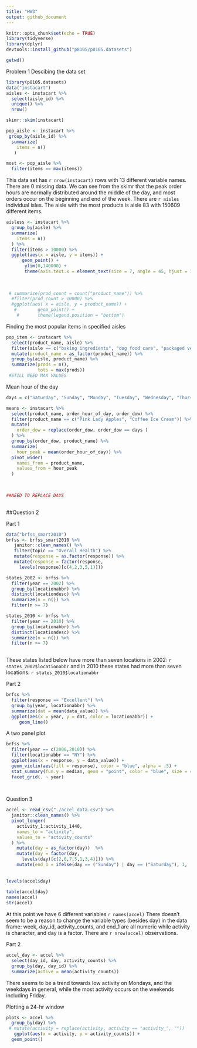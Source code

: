 ```yaml
---
title: "HW3"
output: github_document
---
```


```r
knitr::opts_chunk$set(echo = TRUE)
library(tidyverse)
library(dplyr)
devtools::install_github("p8105/p8105.datasets")

getwd()
```


Problem 1 Descibing the data set
```r
library(p8105.datasets)
data("instacart")
aisles <- instacart %>%
  select(aisle_id) %>%
  unique() %>%
  nrow() 

skimr::skim(instacart)

pop_aisle <- instacart %>%
 group_by(aisle_id) %>%
  summarize(
    items = n()
   )

most <- pop_aisle %>%
  filter(items == max(items))


```
This data set has `r nrow(instacart)` rows with 13 different variable names. There are 0 missing data. We can see from the skimr that the peak order hours are normally distributed around the middle of the day, and most orders occur on the beginning and end of the week.
There are `r aisles` individual isles.
The aisle with the most products is aisle 83 with 150609 different items.

```r
aisless <- instacart %>%
  group_by(aisle) %>%
  summarize(
    items = n()
  ) %>%
  filter(items > 10000) %>%
  ggplot(aes(x = aisle, y = items)) +
      geom_point() + 
       ylim(0,140000) +
       theme(axis.text.x = element_text(size = 7, angle = 45, hjust = 1))
  
  
  
 # summarize(prod_count = count("product_name")) %>%
  #filter(prod_count > 10000) %>%
  #ggplot(aes( x = aisle, y = product_name)) +
   #        geom_point() +
    #       theme(legend.position = "bottom")
```
Finding the most popular items in specified aisles

```r
pop_item <- instacart %>%
  select(product_name, aisle) %>%
  filter(aisle == c("baking ingredients", "dog food care", "packaged vegetables fruits" )) %>%
  mutate(product_name = as_factor(product_name)) %>%
  group_by(aisle, product_name) %>%
  summarize(prods = n(),
            tots = max(prods))
 #STILL NEED MAX VALUES

```

Mean hour of the day 
```r
days = c("Saturday", "Sunday", "Monday", "Tuesday", "Wednesday", "Thursday", "Friday")

means <- instacart %>%
  select(product_name, order_hour_of_day, order_dow) %>%
  filter(product_name == c("Pink Lady Apples", "Coffee Ice Cream")) %>%
  mutate(
    order_dow = replace(order_dow, order_dow == days )
  ) %>%
  group_by(order_dow, product_name) %>%
  summarize(
    hour_peak = mean(order_hour_of_day)) %>%
  pivot_wider(
    names_from = product_name,
    values_from = hour_peak
  ) 

  
  
##NEED TO REPLACE DAYS    
  
```




##Question 2

Part 1
```r
data("brfss_smart2010")
brfss <- brfss_smart2010 %>%
   janitor::clean_names() %>%
   filter(topic == "Overall Health") %>%
   mutate(response = as.factor(response)) %>%
   mutate(response = factor(response,
     levels(response)[c(4,2,3,5,1)]))

states_2002 <- brfss %>%
  filter(year == 2002) %>%
  group_by(locationabbr) %>%
  distinct(locationdesc) %>%
  summarize(n = n()) %>%
  filter(n >= 7)

states_2010 <- brfss %>%
  filter(year == 2010) %>%
  group_by(locationabbr) %>%
  distinct(locationdesc) %>%
  summarize(n = n()) %>%
  filter(n >= 7)
  
```
These states listed below have more than seven locations in 2002:
`r states_2002$locationabbr`
and in 2010 these states had more than seven locations:
`r states_2010$locationabbr`

Part 2
```r
brfss %>%
  filter(response == "Excellent") %>%
  group_by(year, locationabbr) %>%
  summarize(dat = mean(data_value)) %>%
  ggplot(aes(x = year, y = dat, color = locationabbr)) +
     geom_line()
```

A two panel plot
```r
brfss %>%
  filter(year == c(2006,2010)) %>%
  filter(locationabbr == "NY") %>%
  ggplot(aes(x = response, y = data_value)) +
  geom_violin(aes(fill = response), color = "blue", alpha = .5) +
  stat_summary(fun.y = median, geom = "point", color = "blue", size = 4) +
  facet_grid(. ~ year)
  
  
```

Question 3
```r
accel <- read_csv("./accel_data.csv") %>%
  janitor::clean_names() %>%
  pivot_longer(
    activity_1:activity_1440,
    names_to = "activity",
    values_to = "activity_counts"
  ) %>%
    mutate(day = as_factor(day))  %>%
    mutate(day = factor(day,
      levels(day)[c(2,6,7,5,1,3,4)])) %>%
    mutate(end_1 = ifelse(day == ("Sunday") | day == ("Saturday"), 1,  0)) 
                    
 
levels(accel$day)
     
table(accel$day)
names(accel)
str(accel)

```
At this point we have 6 different variables
`r names(accel) `
There doesn't seem to be a reason to change the variable types (besides day) in the data frame:
week, day_id, activity_counts, and end_1 are all numeric while activity is character, and day is a factor.
There are `r nrow(accel)` observations. 

Part 2
```r
accel_day <- accel %>%
  select(day_id, day, activity_counts) %>%
  group_by(day, day_id) %>%
  summarize(active = mean(activity_counts))
```
There seems to be a trend towards low activity on Mondays, and the weekdays in general, while the most activity occurs on the weekends including Friday. 


Plotting a 24-hr window
```r
plots <- accel %>%
  group_by(day) %>%
 # mutate(activity = replace(activity, activity == "activity_", ""))
   ggplot(aes(x = activity, y = activity_counts)) +
  geom_point()

  
```



